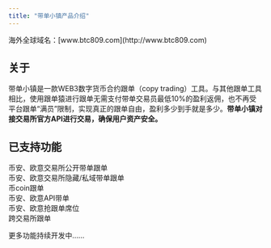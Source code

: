 ```yaml
---
title: "带单小镇产品介绍"
---
```


<Tip>
  海外全球域名：[www.btc809.com](http://www.btc809.com)


</Tip>

## 关于

带单小镇是一款WEB3数字货币合约跟单（copy trading）工具。与其他跟单工具相比，使用跟单猿进行跟单无需支付带单交易员最低10%的盈利返佣，也不再受平台跟单“满员”限制，实现真正的跟单自由，盈利多少到手就是多少。**带单小镇对接交易所官方API进行交易，确保用户资产安全。**

## 已支持功能

币安、欧意交易所公开带单跟单\
币安、欧意交易所隐藏/私域带单跟单\
币coin跟单\
币安、欧意API带单\
币安、欧意抢跟单席位\
跨交易所跟单

更多功能持续开发中……